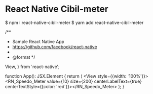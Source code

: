 # React Native Cibil-meter

$ npm i react-native-cibil-meter
$ yarn add react-native-cibil-meter

/\*\*

- Sample React Native App
- https://github.com/facebook/react-native
-
- @format
  \*/

View,
} from 'react-native';


function App(): JSX.Element {
return (
<View style={{width: '100%'}}>
<RN_Speedo_Meter
value={10}
size={200}
centerLabelText={true}
centerTextStyle={{color: 'red'}}></RN_Speedo_Meter>
</View>
);
}




